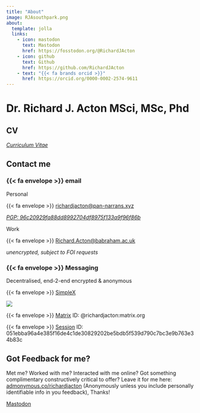 ```yaml
---
title: "About"
image: RJAsouthpark.png
about:
  template: jolla
  links:
    - icon: mastodon
      text: Mastodon
      href: https://fosstodon.org/@RichardJActon
    - icon: github
      text: Github
      href: https://github.com/RichardJActon
    - text: "{{< fa brands orcid >}}"
      href: https://orcid.org/0000-0002-2574-9611
---
```


# Dr. Richard J. Acton MSci, MSc, Phd

## CV

[*Curriculum Vitae*](https://richardjacton.github.io/CV/RichardJActon_CV.html)

## Contact me

### {{< fa envelope >}} email 

Personal

{{< fa envelope >}} [richardjacton\@pan-narrans.xyz](mailto:richardjacton@pan-narrans.xyz)

[*PGP: 96c20929fa88dd8992704df8975f133a9f96f86b*](https://raw.githubusercontent.com/RichardJActon/keys/master/publickey.richardjacton%40pm.me-96c20929fa88dd8992704df8975f133a9f96f86b.asc)

Work

{{< fa envelope >}} [Richard.Acton\@babraham.ac.uk](mailto:richardjacton@pan-narrans.xyz)

*unencrypted, subject to FOI requests*

### {{< fa envelope >}} Messaging

Decentralised, end-2-end encrypted & anonymous


{{< fa envelope >}} [SimpleX](https://simplex.chat/contact#/?v=1-2&smp=smp%3A%2F%2F1OwYGt-yqOfe2IyVHhxz3ohqo3aCCMjtB-8wn4X_aoY%3D%40smp11.simplex.im%2FkD_TrZw4CJF4lmRG-RGJq65xk-KgaD9C%23%2F%3Fv%3D1-2%26dh%3DMCowBQYDK2VuAyEAP5Qcr7Osme3oe98wNDVgFyhNehi3p9OmhdCgbuNFRD8%253D%26srv%3D6ioorbm6i3yxmuoezrhjk6f6qgkc4syabh7m3so74xunb5nzr4pwgfqd.onion)

![](img/PanNarrans-SimpleX-public.png) 

{{< fa envelope >}} [Matrix](https://matrix.org/) ID: @richardjacton:matrix.org

{{< fa envelope >}} [Session](https://getsession.org/) ID: 051ebba96a4e385f16de4c1de30829202be5bdb5f539d790c7bc3e9b763e34b83c


## Got Feedback for me?

Met me? Worked with me? Interacted with me online? Got something complimentary constructively critical to offer? Leave it for me here: [admonymous.co/richardjacton](https://www.admonymous.co/richardjacton) (Anonymously unless you include personally identifiable info in you feedback), Thanks!


<a rel="me" href="https://fosstodon.org/@RichardJActon">Mastodon</a>

